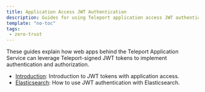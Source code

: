 ```yaml
---
title: Application Access JWT Authentication
description: Guides for using Teleport application access JWT authentication.
template: "no-toc"
tags:
 - zero-trust
---
```


These guides explain how web apps behind the Teleport Application Service can
leverage Teleport-signed JWT tokens to implement authentication and
authorization.

- [Introduction](introduction.mdx): Introduction to JWT tokens with application access.
- [Elasticsearch](elasticsearch.mdx): How to use JWT authentication with Elasticsearch.

